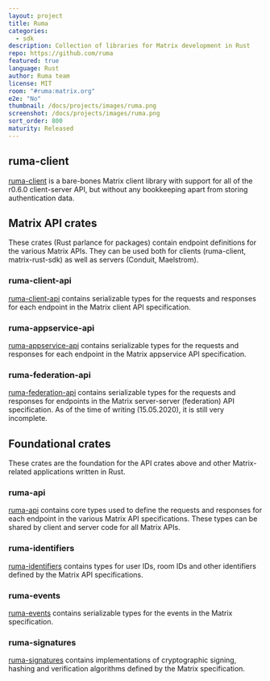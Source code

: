 ```yaml
---
layout: project
title: Ruma
categories:
  - sdk
description: Collection of libraries for Matrix development in Rust
repo: https://github.com/ruma
featured: true
language: Rust
author: Ruma team
license: MIT
room: "#ruma:matrix.org"
e2e: "No"
thumbnail: /docs/projects/images/ruma.png
screenshot: /docs/projects/images/ruma.png
sort_order: 800
maturity: Released
---
```


## ruma-client

[ruma-client](https://github.com/ruma/ruma-client) is a bare-bones Matrix client library with
support for all of the r0.6.0 client-server API, but without any bookkeeping apart from storing
authentication data.

## Matrix API crates

These crates (Rust parlance for packages) contain endpoint definitions for the various Matrix APIs.
They can be used both for clients (ruma-client, matrix-rust-sdk) as well as servers (Conduit,
Maelstrom).

### ruma-client-api

[ruma-client-api](https://github.com/ruma/ruma-client-api) contains serializable types for the requests and responses for each endpoint in the Matrix client API specification.

### ruma-appservice-api

[ruma-appservice-api](https://github.com/ruma/ruma-appservice-api) contains serializable types for the requests and responses for each endpoint in the Matrix appservice API specification.

### ruma-federation-api

[ruma-federation-api](https://github.com/ruma/ruma-federation-api) contains serializable types for the requests and responses for endpoints in the Matrix server-server (federation) API specification.
As of the time of writing (15.05.2020), it is still very incomplete.

## Foundational crates

These crates are the foundation for the API crates above and other Matrix-related applications written in Rust.

### ruma-api

[ruma-api](https://github.com/ruma/ruma-api) contains core types used to define the requests and responses for each endpoint in the various Matrix API specifications. These types can be shared by client and server code for all Matrix APIs.

### ruma-identifiers

[ruma-identifiers](https://github.com/ruma/ruma-identifiers) contains types for user IDs, room IDs and other identifiers defined by the Matrix API specifications.

### ruma-events

[ruma-events](https://github.com/ruma/ruma-events) contains serializable types for the events in the Matrix specification.

### ruma-signatures

[ruma-signatures](https://github.com/ruma/ruma-signatures) contains implementations of cryptographic signing, hashing and verification algorithms defined by the Matrix specification.
